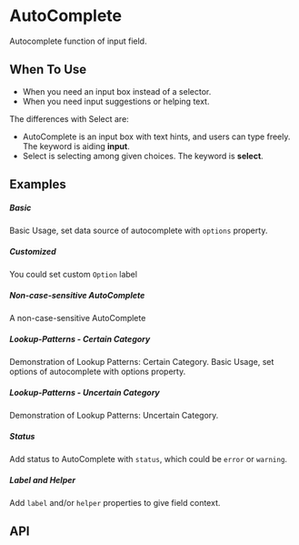
<Meta of={KitAutoCompleteStories} />

<style>
    {`
        .certain-category-search-dropdown .ant-select-dropdown-menu-item-group-title {
            color: #666;
            font-weight: bold;
        }

        .certain-category-search-dropdown .ant-select-dropdown-menu-item-group {
            border-bottom: 1px solid #f6f6f6;
        }

        .certain-category-search-dropdown .ant-select-dropdown-menu-item {
            padding-left: 16px;
        }

        .certain-category-search-dropdown .ant-select-dropdown-menu-item.show-all {
            text-align: center;
            cursor: default;
        }

        .certain-category-search-dropdown .ant-select-dropdown-menu {
            max-height: 300px;
        }
    `}
</style>

# AutoComplete

Autocomplete function of input field.

## When To Use

-   When you need an input box instead of a selector.
-   When you need input suggestions or helping text.

The differences with Select are:

-   AutoComplete is an input box with text hints, and users can type freely. The keyword is aiding **input**.
-   Select is selecting among given choices. The keyword is **select**.

## Examples

##### Basic

Basic Usage, set data source of autocomplete with `options` property.

<CustomCanvas content={Examples.Basic} source={Sources.Basic} id="autocomplete-basic" />

##### Customized

You could set custom `Option` label

<CustomCanvas content={Examples.Customized} source={Sources.Customized} id="autocomplete-customized" />

##### Non-case-sensitive AutoComplete

A non-case-sensitive AutoComplete

<CustomCanvas
    content={Examples.Noncasesensitive}
    source={Sources.Noncasesensitive}
    id="autocomplete-non-cassensitive"
/>

##### Lookup-Patterns - Certain Category

Demonstration of Lookup Patterns: Certain Category. Basic Usage, set options of autocomplete with options property.

<CustomCanvas content={Examples.Certaincategory} source={Sources.Certaincategory} id="autocomplete-certaincategory" />

##### Lookup-Patterns - Uncertain Category

Demonstration of Lookup Patterns: Uncertain Category.

<CustomCanvas
    content={Examples.Unertaincategory}
    source={Sources.Unertaincategory}
    id="autocomplete-uncertainCategory"
/>

##### Status

Add status to AutoComplete with `status`, which could be `error` or `warning`.

<CustomCanvas content={Examples.Status} source={Sources.Status} id="autocomplete-status" />

##### Label and Helper

Add `label` and/or `helper` properties to give field context.

<CustomCanvas content={Examples.Wrapper} source={Sources.Wrapper} id="autocomplete-wrapper" />

## API

<Canvas of={KitAutoCompleteStories.Api} />

<Controls of={KitAutoCompleteStories.Api} />
